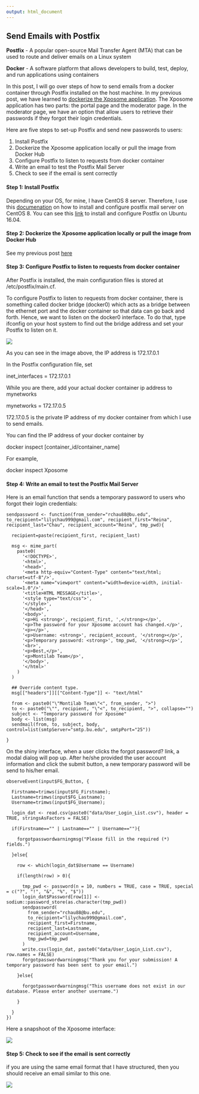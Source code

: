 ```yaml
---
output: html_document
---
```


## Send Emails with Postfix

<strong>Postfix</strong> - A popular open-source Mail Transfer Agent (MTA) that can be used to route and deliver emails on a Linux system

<strong>Docker</strong> - A software platform that allows developers to build, test, deploy, and run applications using containers

In this post, I will go over steps of how to send emails from a docker container through Postfix installed on the host machine. In my previous post, we have learned to <a href='#dockerize'>dockerize the Xposome application</a>. The Xposome application has two parts: the portal page and the moderator page. In the moderator page, we have an option that allow users to retrieve their passwords if they forgot their login credentials. 

Here are five steps to set-up Postfix and send new passwords to users:

1.	Install Postfix
2.	Dockerize the Xposome application locally or pull the image from Docker Hub
3.	Configure Postfix to listen to requests from docker container
4.	Write an email to test the Postfix Mail Server
5.	Check to see if the email is sent correctly

#### Step 1: Install Postfix

Depending on your OS, for mine, I have CentOS 8 server. Therefore, I use this <a href="https://www.linuxtechi.com/install-configure-postfix-mailserver-centos-8/">documenation</a> on how to install and configure postfix mail server on CentOS 8. You can see this <a href="https://www.digitalocean.com/community/tutorials/how-to-install-and-configure-postfix-on-ubuntu-16-04">link</a> to install and configure Postfix on Ubuntu 16.04.

#### Step 2: Dockerize the Xposome application locally or pull the image from Docker Hub

See my previous post <a href='#dockerize'>here</a>

#### Step 3: Configure Postfix to listen to requests from docker container

After Postfix is installed, the main configuration files is stored at <span class="highlight-text">/etc/postfix/main.cf</span>.

To configure Postfix to listen to requests from docker container, there is something called docker bridge (docker0) which acts as a bridge between the ethernet port and the docker container so that data can go back and forth. Hence, we want to listen on the docker0 interface. To do that, type <span class="highlight-text">ifconfig</span> on your host system to find out the bridge address and set your Postfix to listen on it.

<img class="img-box" src="www/postfix.png">

As you can see in the image above, the IP address is 172.17.0.1

In the Postfix configuration file, set

<p class="code">inet_interfaces = 172.17.0.1</p>

While you are there, add your actual docker container ip address to mynetworks

<p class="code">mynetworks = 172.17.0.5</p>

172.17.0.5 is the private IP address of my docker container from which I use to send emails.

You can find the IP address of your docker container by

<p class="code">docker inspect [container_id/container_name]</p>

For example,

<p class="code">docker inspect Xposome</p>

#### Step 4: Write an email to test the Postfix Mail Server

Here is an email function that sends a temporary password to users who forgot their login credentials:

    sendpassword <- function(from_sender="rchau88@bu.edu", to_recipient="lilychau999@gmail.com", recipient_first="Reina", recipient_last="Chau", recipient_account="Reina", tmp_pwd){
      
      recipient=paste(recipient_first, recipient_last)
      
      msg <- mime_part(
        paste0(
          '<!DOCTYPE>',
          '<html>',
          '<head>',
          '<meta http-equiv="Content-Type" content="text/html; charset=utf-8"/>',
          '<meta name="viewport" content="width=device-width, initial-scale=1.0"/>',
          '<title>HTML MESSAGE</title>',
          '<style type="text/css">',
          '</style>',
          '</head>',
          '<body>',
          '<p>Hi <strong>', recipient_first, ',</strong></p>',
          '<p>The password for your Xposome account has changed.</p>',
          '<p></p>',
          '<p>Username: <strong>', recipient_account, '</strong></p>',
          '<p>Temporary password: <strong>', tmp_pwd, '</strong></p>',
          '<br>',
          '<p>Best,</p>',
          '<p>Montilab Team</p>',
          '</body>',
          '</html>' 
        )
      )
      
      ## Override content type.
      msg[["headers"]][["Content-Type"]] <- "text/html"
      
      from <- paste0("\"Montilab Team\"<", from_sender, ">")
      to <- paste0("\"", recipient, "\"<", to_recipient, ">", collapse="")
      subject <- "Temporary password for Xposome"
      body <- list(msg)
      sendmail(from, to, subject, body, control=list(smtpServer="smtp.bu.edu", smtpPort="25"))
      
    }

On the shiny interface, when a user clicks the <span class="highlight-text">forgot password?</span> link, a modal dialog will pop up. After he/she provided the user account information and click the submit button, a new temporary password will be send to his/her email. 

    observeEvent(input$FG_Button, {
      
      Firstname=trimws(input$FG_Firstname);
      Lastname=trimws(input$FG_Lastname);
      Username=trimws(input$FG_Username);
      
      login_dat <- read.csv(paste0("data/User_Login_List.csv"), header = TRUE, stringsAsFactors = FALSE)

      if(Firstname=="" | Lastname=="" | Username==""){
        
        forgotpasswordwarningmsg("Please fill in the required (*) fields.")
        
      }else{
        
        row <- which(login_dat$Username == Username)

        if(length(row) > 0){
          
          tmp_pwd <- password(n = 10, numbers = TRUE, case = TRUE, special = c("?", "!", "&", "%", "$"))
          login_dat$Password[row[1]] <- sodium::password_store(as.character(tmp_pwd))
          sendpassword(
            from_sender="rchau88@bu.edu",
            to_recipient="lilychau999@gmail.com", 
            recipient_first=Firstname, 
            recipient_last=Lastname, 
            recipient_account=Username, 
            tmp_pwd=tmp_pwd
          )
          write.csv(login_dat, paste0("data/User_Login_List.csv"), row.names = FALSE)
          forgotpasswordwarningmsg("Thank you for your submission! A temporary password has been sent to your email.")
          
        }else{
          
          forgotpasswordwarningmsg("This username does not exist in our database. Please enter another username.")
          
        }
        
      }
    })
    
Here a snapshoot of the Xposome interface:

<img class="img-box" src="www/forgot-password.png">
 
#### Step 5: Check to see if the email is sent correctly

if you are using the same email format that I have structured, then you should receive an email similar to this one.

<img class="img-box" src="www/email.png">

